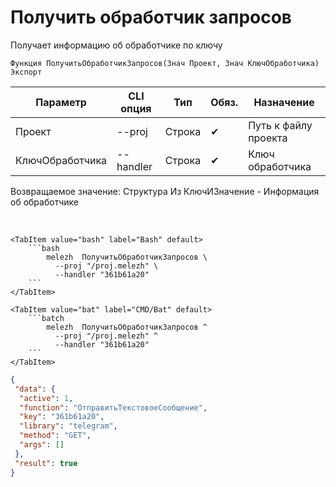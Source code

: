 ﻿---
sidebar_position: 3
description: Получить обработчик запросов и другие функции для работы с Melezh в Открытом пакете интеграций - бесплатной open-source библиотеке интеграций для 1С:Предприятие 8, OneScript и CLI
keywords: [1C, 1С, 1С:Предприятие, 1С:Предприятие 8.3, API, Интеграция, Сервисы, Обмен, OneScript, CLI]
---


# Получить обработчик запросов
 Получает информацию об обработчике по ключу



`Функция ПолучитьОбработчикЗапросов(Знач Проект, Знач КлючОбработчика) Экспорт`

  | Параметр | CLI опция | Тип | Обяз. | Назначение |
  |-|-|-|-|-|
  | Проект | --proj | Строка | &#x2714; | Путь к файлу проекта |
  | КлючОбработчика | --handler | Строка | &#x2714; | Ключ обработчика |

  
  Возвращаемое значение:   Структура Из КлючИЗначение - Информация об обработчике

<br/>



    

 <Tabs>
  
    <TabItem value="bash" label="Bash" default>
        ```bash
            melezh  ПолучитьОбработчикЗапросов \
              --proj "/proj.melezh" \
              --handler "361b61a20"
        ```
    </TabItem>
  
    <TabItem value="bat" label="CMD/Bat" default>
        ```batch
            melezh  ПолучитьОбработчикЗапросов ^
              --proj "/proj.melezh" ^
              --handler "361b61a20"
        ```
    </TabItem>
</Tabs>

```json title="Результат"
{
 "data": {
  "active": 1,
  "function": "ОтправитьТекстовоеСообщение",
  "key": "361b61a20",
  "library": "telegram",
  "method": "GET",
  "args": []
 },
 "result": true
}
```

